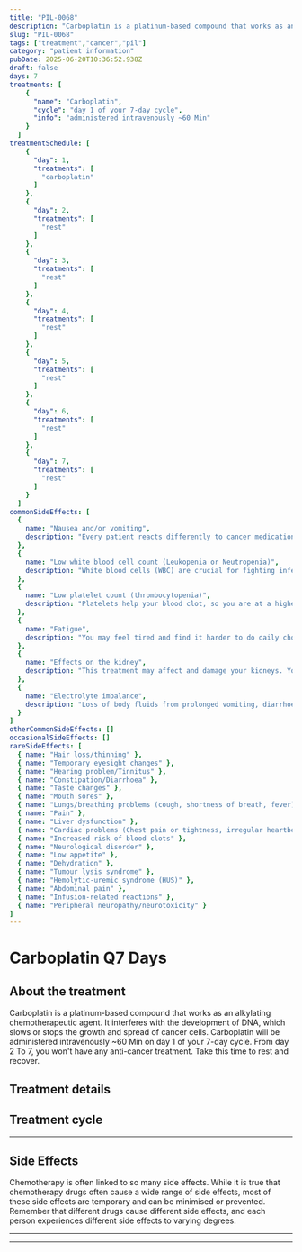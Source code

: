 ```yaml
---
title: "PIL-0068"
description: "Carboplatin is a platinum-based compound that works as an alkylating chemotherapeutic agent. It interferes with the development of DNA, which slows or stops the growth and spread of cancer cells. Carboplatin will be administered intravenously ~60 Min on day 1 of your 7-day cycle. From day 2 To 7, you won't have any anti-cancer treatment. Take this time to rest and recover."
slug: "PIL-0068"
tags: ["treatment","cancer","pil"]
category: "patient information"
pubDate: 2025-06-20T10:36:52.938Z
draft: false
days: 7
treatments: [
    {
      "name": "Carboplatin",
      "cycle": "day 1 of your 7-day cycle",
      "info": "administered intravenously ~60 Min"
    }
  ]
treatmentSchedule: [
    {
      "day": 1,
      "treatments": [
        "carboplatin"
      ]
    },
    {
      "day": 2,
      "treatments": [
        "rest"
      ]
    },
    {
      "day": 3,
      "treatments": [
        "rest"
      ]
    },
    {
      "day": 4,
      "treatments": [
        "rest"
      ]
    },
    {
      "day": 5,
      "treatments": [
        "rest"
      ]
    },
    {
      "day": 6,
      "treatments": [
        "rest"
      ]
    },
    {
      "day": 7,
      "treatments": [
        "rest"
      ]
    }
  ]
commonSideEffects: [
  {
    name: "Nausea and/or vomiting",
    description: "Every patient reacts differently to cancer medication. Many people feel nauseous, and some also experience vomiting. Nausea and vomiting can be managed or reduced with medication."
  },
  {
    name: "Low white blood cell count (Leukopenia or Neutropenia)",
    description: "White blood cells (WBC) are crucial for fighting infection. While receiving treatment, your WBC count can drop, putting you at a higher risk of disease."
  },
  {
    name: "Low platelet count (thrombocytopenia)",
    description: "Platelets help your blood clot, so you are at a higher risk of bleeding when your platelet count decreases. Let your oncology care team know if you have any excess bruising or bleeding, including nose bleeds, sore gums or blood in your urine or stool."
  },
  {
    name: "Fatigue",
    description: "You may feel tired and find it harder to do daily chores/activities that you usually do or want to do. It may be physical, emotional and mental exhaustion."
  },
  {
    name: "Effects on the kidney",
    description: "This treatment may affect and damage your kidneys. Your doctor may monitor the working condition of your kidneys through blood tests called renal function tests."
  },
  {
    name: "Electrolyte imbalance",
    description: "Loss of body fluids from prolonged vomiting, diarrhoea and sweating can cause an electrolyte imbalance. Your doctor may monitor your electrolyte levels through routine blood tests."
  }
]
otherCommonSideEffects: []
occasionalSideEffects: []
rareSideEffects: [
  { name: "Hair loss/thinning" },
  { name: "Temporary eyesight changes" },
  { name: "Hearing problem/Tinnitus" },
  { name: "Constipation/Diarrhoea" },
  { name: "Taste changes" },
  { name: "Mouth sores" },
  { name: "Lungs/breathing problems (cough, shortness of breath, fever)" },
  { name: "Pain" },
  { name: "Liver dysfunction" },
  { name: "Cardiac problems (Chest pain or tightness, irregular heartbeat or blood pressure changes, shortness of breath)" },
  { name: "Increased risk of blood clots" },
  { name: "Neurological disorder" },
  { name: "Low appetite" },
  { name: "Dehydration" },
  { name: "Tumour lysis syndrome" },
  { name: "Hemolytic-uremic syndrome (HUS)" },
  { name: "Abdominal pain" },
  { name: "Infusion-related reactions" },
  { name: "Peripheral neuropathy/neurotoxicity" }
]
---
```


# Carboplatin Q7 Days

## About the treatment

Carboplatin is a platinum-based compound that works as an alkylating chemotherapeutic agent. It interferes with the development of DNA, which slows or stops the growth and spread of cancer cells. Carboplatin will be administered intravenously ~60 Min on day 1 of your 7-day cycle. From day 2 To 7, you won't have any anti-cancer treatment. Take this time to rest and recover.

## Treatment details

<LegendGrid treatments={treatments} />

## Treatment cycle

<TreatmentCycleGrid treatmentSchedule={treatmentSchedule} />

<hr class="py-0 border-t-[0.5px] border-gray-500" />

## Side Effects

Chemotherapy is often linked to so many side effects. While it is true that chemotherapy drugs often cause a wide range of side effects, most of these side effects are temporary and can be minimised or prevented. Remember that different drugs cause different side effects, and each person experiences different side effects to varying degrees.

<CommonSideEffects commonSideEffects={commonSideEffects} />
<OtherCommonSideEffects otherCommonSideEffects={otherCommonSideEffects} />
<OccasionalSideEffects occasionalSideEffects={occasionalSideEffects} />
<RareSideEffects rareSideEffects={rareSideEffects} />

<hr class="py-0 border-t-[0.5px] border-gray-500" />

<SafeHandlingAccordion />
<GeneralPrecautionsAccordion />
<LifestyleSafetyAccordion />

<hr class="py-0 border-t-[0.5px] border-gray-500" />

<HealthcareTeamContact />
